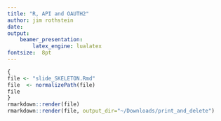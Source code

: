 ```yaml
---
title: "R, API and OAUTH2"
author: jim rothstein
date: 
output:
    beamer_presentation:
        latex_engine: lualatex
fontsize:  8pt
---
```





```r
{
file <- "slide_SKELETON.Rmd"
file  <- normalizePath(file)
file
}
rmarkdown::render(file)
rmarkdown::render(file, output_dir="~/Downloads/print_and_delete")
```

